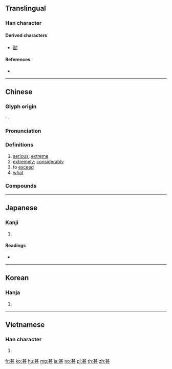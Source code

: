 {{character info/new}}
{{also|其|什}}
==Translingual==

===Han character===
{{Han char|rn=99|rad=甘|as=04|sn=9|four=44711|canj=TMMV|ids=⿱甘匹}}

====Derived characters====
* [[勘]]

====References====
* {{Han ref|kx=0754.060|dkj=21648|dj=1161.030|hdz=10025.050|uh=751A|ud=29978|bh=ACC6|bd=44230}}

----

==Chinese==
{{zh-forms}}

===Glyph origin===
{{Han etyl}}
''{{w|Shuowen}}'': {{Han compound|甘|匹}}.

===Pronunciation===
{{zh-pron
|m=shèn,shén,shé
|m_note=shén, shé - colloquial pronunciations of “what” (used in {{zh-l|*甚麼}}); shèn - obsolete literary pronunciation of “what”, and used for other senses
|c=sam6,sap6
|h=pfs=sṳm
|md=sêng
|mn=sīm
|w=3zen
|mc=y
|oc=y
|cat=a,adv,v,pron
}}

===Definitions===
{{zh-hanzi}}

# [[serious]]; [[extreme]]
# [[extremely]]; [[considerably]]
# to [[exceed]]
# [[what]]

===Compounds===
{{zh-der|不甚|幸甚|去泰去甚|不為已甚|不求甚解|去甚去泰|不甚了了|厥功甚偉|不甚合意|只甚|忒甚|尤有甚者|尤甚|一之為甚|做甚|太甚|名聲籍甚|已甚|一之謂甚|家徒甚殷|則甚|甚而|甚或|更甚|沒甚|甚口|甚是|甚至|甚雨|相得甚歡|沒甚首尾|日甚一日|疾風甚雨|甚麼/什么|甚的|甚底|甚囂塵上|甚事|甚人|欺人太甚|沒甚意思|甚且|藉甚|莫此為甚|衣冠甚偉|聲稱籍甚|軒軒甚得|言之過甚|過甚其實|逼人太甚|腹笥甚廣|自奉甚儉|過甚其詞|過從甚密|著甚來由|著甚|籍甚|過甚|蝕甚}}

----

==Japanese==

===Kanji===
{{ja-kanji|grade=c|rs=甘04}}

# {{defn|lang=ja|sort=甘04}}

====Readings====
* {{ja-readings|kanon=[[しん]] (shin)|goon=[[じん]] (jin)|kun=[[はなはだ]] (hanahada), [[なに]] (nani)}}

----

==Korean==

===Hanja===
{{ko-hanja|hangeul=심|eumhun=|rv=sim|mr=sim|y=sim}}

# {{defn|lang=ko|sort=甘04}}

----

==Vietnamese==

===Han character===
{{vi-hantu|[[thậm]], [[rậm]]|rs=甘04}}

# {{defn|lang=vi|sort=甘04}}

[[fr:甚]]
[[ko:甚]]
[[hu:甚]]
[[mg:甚]]
[[ja:甚]]
[[no:甚]]
[[pl:甚]]
[[th:甚]]
[[zh:甚]]